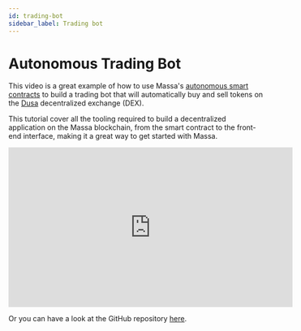 ```yaml
---
id: trading-bot
sidebar_label: Trading bot
---
```


# Autonomous Trading Bot

This video is a great example of how to use Massa's [autonomous smart contracts](/docs/learn/autonomous-sc) to build a trading bot that will automatically buy and sell tokens on the [Dusa](https://dusa.io) decentralized exchange (DEX).

This tutorial cover all the tooling required to build a decentralized application on the Massa blockchain, from the smart contract to the front-end interface, making it a great way to get started with Massa.

<iframe width="560" height="315" src="https://www.youtube.com/embed/gliOv6ICWRg" title="YouTube video player" frameborder="0" allow="accelerometer; autoplay; clipboard-write; encrypted-media; gyroscope; picture-in-picture; web-share" allowfullscreen></iframe>

Or you can have a look at the GitHub repository [here](https://github.com/massalabs/demoyard).
